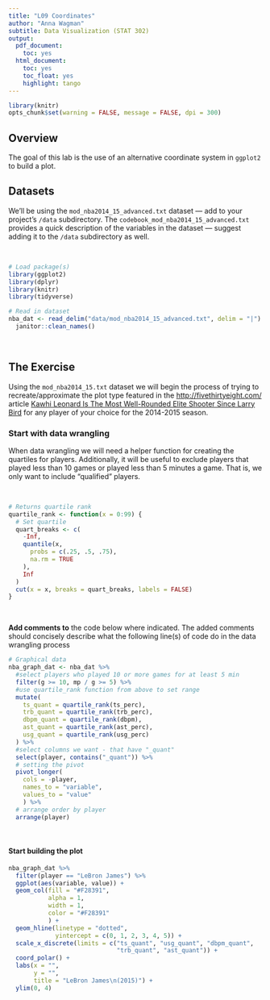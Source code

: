 ```yaml
---
title: "L09 Coordinates"
author: "Anna Wagman"
subtitle: Data Visualization (STAT 302)
output:
  pdf_document:
    toc: yes
  html_document:
    toc: yes
    toc_float: yes
    highlight: tango
---
```


```r
library(knitr)
opts_chunk$set(warning = FALSE, message = FALSE, dpi = 300)
```

## Overview

The goal of this lab is the use of an alternative coordinate system in `ggplot2` to build a plot. 

## Datasets

We'll be using the `mod_nba2014_15_advanced.txt` dataset --- add to your project's `/data` subdirectory. The `codebook_mod_nba2014_15_advanced.txt` provides a quick description of the variables in the dataset --- suggest adding it to the `/data` subdirectory as well. 

<br>

```r
# Load package(s)
library(ggplot2)
library(dplyr)
library(knitr)
library(tidyverse)

# Read in dataset
nba_dat <- read_delim("data/mod_nba2014_15_advanced.txt", delim = "|") %>%
  janitor::clean_names()
```

<br>

## The Exercise

<!-- See the official instructions!! -->

Using the `mod_nba2014_15.txt` dataset we will begin the process of trying to recreate/approximate the plot type featured in the [http://fivethirtyeight.com/](fivethirtyeight.com) article [Kawhi Leonard Is The Most Well-Rounded Elite Shooter Since Larry Bird](http://fivethirtyeight.com/features/kawhi-leonard-is-the-most-well-rounded-elite-shooter-since-larry-bird/) for any player of your choice for the 2014-2015 season. 

### Start with data wrangling

When data wrangling we will need a helper function for creating the quartiles for players. Additionally, it will be useful to exclude players that played less than 10 games or played less than 5 minutes a game. That is, we only want to include "qualified" players.

<br>

```r
# Returns quartile rank
quartile_rank <- function(x = 0:99) {
  # Set quartile
  quart_breaks <- c(
    -Inf,
    quantile(x,
      probs = c(.25, .5, .75),
      na.rm = TRUE
    ),
    Inf
  )
  cut(x = x, breaks = quart_breaks, labels = FALSE)
}
```

<br>

**Add comments to** the code below where indicated. The added comments should concisely describe what the following line(s) of code do in the data wrangling process  

```r
# Graphical data
nba_graph_dat <- nba_dat %>% 
  #select players who played 10 or more games for at least 5 min
  filter(g >= 10, mp / g >= 5) %>% 
  #use quartile_rank function from above to set range
  mutate(
    ts_quant = quartile_rank(ts_perc),
    trb_quant = quartile_rank(trb_perc),
    dbpm_quant = quartile_rank(dbpm),
    ast_quant = quartile_rank(ast_perc),
    usg_quant = quartile_rank(usg_perc)
  ) %>% 
  #select columns we want - that have "_quant"
  select(player, contains("_quant")) %>% 
  # setting the pivot
  pivot_longer(
    cols = -player, 
    names_to = "variable", 
    values_to = "value"
    ) %>% 
  # arrange order by player
  arrange(player)
```

<br>

#### Start building the plot
```r
nba_graph_dat %>%
  filter(player == "LeBron James") %>%
  ggplot(aes(variable, value)) +
  geom_col(fill = "#F28391",
           alpha = 1, 
           width = 1,
           color = "#F28391"
           ) +
  geom_hline(linetype = "dotted",
             yintercept = c(0, 1, 2, 3, 4, 5)) +
  scale_x_discrete(limits = c("ts_quant", "usg_quant", "dbpm_quant", 
                              "trb_quant", "ast_quant")) +
  coord_polar() +
  labs(x = "",
       y = "",
       title = "LeBron James\n(2015)") +
  ylim(0, 4)
```



